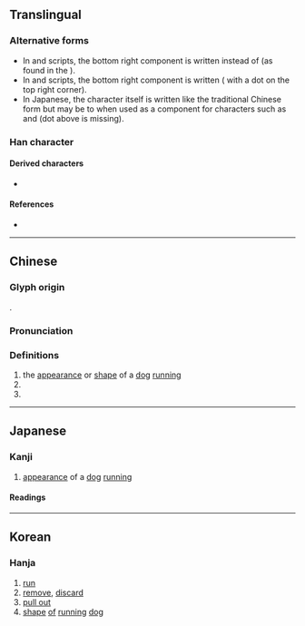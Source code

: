 {{character info}}
==Translingual==
{{CJKV-forms|犮|犮|犮|犮}}

===Alternative forms===
* In {{w|traditional Chinese characters|traditional Chinese}} and {{w|Hanja|Korean}} scripts, the bottom right component is written {{l|mul|乂}} instead of {{l|mul|又}} (as found in the {{w|Kangxi dictionary}}).
* In {{w|simplified Chinese characters|simplified Chinese}} and {{w|Chữ Nôm|Vietnamese}} scripts, the bottom right component is written {{l|mul|又}} ({{l|mul|友}} with a dot on the top right corner).
* In Japanese, the character itself is written like the traditional Chinese form but may be {{w|Shinjitai|simplified}} to {{l|mul|友}} when used as a component for {{w|Jōyō kanji|frequently used}} characters such as {{l|mul|抜}} and {{l|mul|髪}} (dot above {{l|mul|友}} is missing).

===Han character===
{{Han char|rn=94|rad=犬|as=01|sn=4|four=43040|canj=IKE,IKK|ids=⿺友丶(G),⿻犬丿(HTJK)}} <!-- Character itself not used in Vietnam -->

====Derived characters====
* {{l|mul|[[拔]], [[祓]], [[髮]], [[茇]], [[跋]], [[瞂]], [[翇]], [[䳁]], [[盋]], [[柭]], [[帗]], [[黻]], [[袚]], [[魃]], [[𢇷]], [[炦]], [[冹]], [[鮁]], [[妭]], [[坺]], [[軷]]}}

====References====
* {{Han ref|kx=0706.010|dkj=20236|dj=1118.160|hdz=21331.020|uh=72AE|ud=29358|bh=C9A5|bd=51621}}

----

==Chinese==
{{zh-forms|alt=叐,𡗜,𤝜}}

===Glyph origin===
{{Han etym}}
{{Han compound|犬|丿|ls=i}}.

===Pronunciation===
{{zh-pron
|m=bá
|c=bat6
|mn=poa̍t
|mc=y
|oc=y
|cat=v,n
}}

===Definitions===
{{zh-hanzi}}

# the [[appearance]] or [[shape]] of a [[dog]] [[run|running]]
# {{zh-alt-form|跋|tr=-|to [[step]] [[on]]}}
# {{zh-alt-form|拔|tr=-|to [[pull off]]}}

----

==Japanese==

===Kanji===
{{ja-kanji|grade=|rs=犬01}}

# [[appearance]] of a [[dog]] [[run]]ning

====Readings====
{{ja-readings
|goon=ばち
|kanon=はつ
}}

----

==Korean==

===Hanja===
{{ko-hanja|hangeul=발|eumhun=|rv=bal|mr=pal|y=}}

# [[run]]
# [[remove]], [[discard]]
# [[pull out]]
# [[shape]] [[of]] [[run]]ning [[dog]]